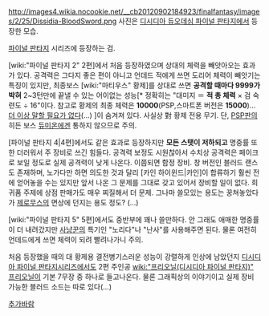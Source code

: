http://images4.wikia.nocookie.net/__cb20120902184923/finalfantasy/images/2/25/Dissidia-BloodSword.png
사진은 [[디시디아 듀오데심 파이널 판타지]]에서 등장한 모습. 

[[파이널 판타지]] 시리즈에 등장하는 검. 

[wiki:"파이널 판타지 2" 2편]에서 처음 등장하였으며 상대의 체력을 빼앗아오는 효과가 있다. 공격력은 그다지 좋은 편이 아니고 언데드 적에게 쓰면 도리어 체력이 빼앗기는 특징이 있지만, 최종보스 [wiki:"마티우스" 황제]를 상대로 쓰면 '''공격할 때마다 9999가 박혀''' 2~3턴만에 끝낼 수 있는 어이없는 성능[* 정확히는 "대미지 ＝ '''적 총 체력''' × 검 숙련도 ÷ 16"이다. 참고로 황제의 최종 체력은 '''10000'''(PSP,스마트폰 버전은 '''15000''')... [[더 이상 말할 필요가 없다]](...) ]이 숨겨져 있다. 사실상 對 황제 전용 무기. 단, [[PSP]]판의 히든 보스 [[듀미온]]에겐 통하지 않으므로 주의.

[파이널 판타지 4|4편]에서도 같은 효과로 등장하지만 '''모든 스탯이 저하되고''' 명중률 또한 더러워서 주 장비로 쓰긴 힘들다. 공격력 보정도 시원찮아서 수치상 공격력은 페이크로 보일 정도로 실제 공격력이 낮게 나온다. 이쯤되면 함정 장비. 창 버전인 블러드 랜스도 존재하며, 노가다만 하면 의도한 것과 달리 [카인 하이윈드|카인]이 합류하기 훨씬 전에 얻어놓을 수는 있지만 앞서 나온 그 문제를 그대로 갖고 있어서 장비할 일이 없다. 희귀품 주제에 상점 판매가도 매우 찌질해서 더 문제. 그나마 쓸모있는 용도는 꿍쳐놓았다가 [[제로무스]]의 면상에 던지는 용도 정도? (...)

[wiki:"파이널 판타지 5" 5편]에서도 중반부에 꽤나 쓸만하다. 안 그래도 애매한 명중률이 더 내려갔지만 [[사냥꾼]]의 특기인 "노리다"나 "난사"를 사용해주면 된다. 물론 여전히 언데드에게 쓰면 체력이 되려 빨려나가니 주의.

처음 등장했을 때의 대 황제용 결전병기스러운 성능이 강렬하게 인상에 남았던지 [[디시디아 파이널 판타지]]시리즈에서도 2편 주인공 [[wiki:"프리오닐(디시디아 파이널 판타지)" 프리오닐]]이 기본 7무장 중 하나로 들고나온다. 물론 그래픽상의 이야기이고 실제 장비 가능한 블러드 소드는 따로 있다(...)


[[추가바람]]
